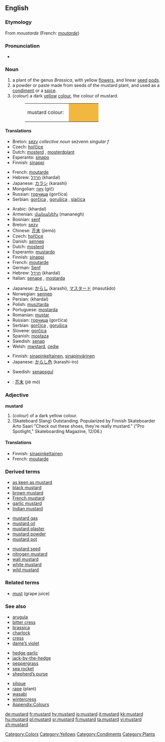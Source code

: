 {{wikipedia|dab=mustard}}
==English==

===Etymology===
From {{OF.}} ''moustarde'' (French: ''[[moutarde]]'')

===Pronunciation===
*{{audio|en-us-mustard.ogg|Audio (US)}}

===Noun===
{{en-noun}}

# <!--NPlant-->a plant of the genus ''Brassica'', with yellow [[flower]]s, and linear [[seed]] [[pod]]s.
# <!--NCondiment-->a powder or paste made from seeds of the mustard plant, and used as a [[condiment]] or a [[spice]].
# <!--NColour-->(''colour'') a dark [[yellow]] [[color|colour]], the colour of mustard.
#:<table><tr><td>mustard colour: &nbsp;</td><td bgcolor="#F2B73F" width="80">&nbsp; </td></tr></table>

====Translations====
{{trans-top|plant}}
*Breton: [[sezv]] ''collective noun'' sezvenn ''singular f''
*Czech: [[hořčice]] {{f}}
*Dutch: [[mosterd]] {{m}}, [[mosterdplant]] {{m}}
*Esperanto: [[sinapo]]
*Finnish: [[sinappi]]
{{trans-mid}}
*French: [[moutarde]] {{f}}
*Hebrew: [[חרדל]] (khardal) {{m}}
*Japanese: [[カラシ]] (karashi)
*Mongolian: [[гич]] (gič)
*Russian: [[горчица]] (gorčíca) {{f}}
*Serbian: [[gorčica]] {{f}}, [[gorušica]] {{f}}, [[slačica]] {{f}}
{{trans-bottom}}

{{trans-top|condiment}}
*Arabic: {{ARchar|[[خردل]]}} (khardal) {{m}}
*Armenian: [[մանանեխ]] (mananegh)
*Bosnian: [[senf#Bosnian|senf]] {{m}}
*Breton: [[sezv]] {{m}}
*Chinese: [[芥末]] (jiemò)
*Czech: [[hořčice]] {{f}}
*Danish: [[sennep]] {{g|Danish}}
*Dutch: [[mosterd]] {{m}}
*Esperanto: [[mustardo]]
*Finnish: [[sinappi]]
*French: [[moutarde]] {{f}}
*German: [[Senf]] {{m}}
*Hebrew: [[חרדל]] (khardal) {{m}}
*Italian: [[senape]] {{f}}, [[mostarda]] {{f}}
{{trans-mid}}
*Japanese: [[からし]] (karashi), [[マスタード]] (masutādo)
*Norwegian: [[sennep]] {{italbrac|Bokmål}}
*Persian: {{FAchar|[[خردل]]}} (khardal)
*Polish: [[musztarda]] {{f}}
*Portuguese: [[mostarda]] {{f}}
*Romanian: [[muştar]] {{n}}
*Russian: [[горчица]] (gorčíca) {{f}}
*Serbian: [[gorčica]] {{f}}, [[gorušica]] {{f}}
*Slovene: [[gorčica]] {{f}}
*Spanish: [[mostaza]] {{f}}
*Swedish: [[senap]] {{n}}
*Welsh: [[mwstard]], [[cedw]] {{g|Welsh}}
{{trans-bottom}}

{{trans-top|colour}}
*Finnish: [[sinapinkeltainen]], [[sinapinvärinen]]
*Japanese: [[からし色]] (karashi-iro)
{{trans-mid}}
*Swedish: [[senapsgul]]
{{trans-bottom}}

{{checktrans}}
<!--Remove this section once all of the translations below have been moved into the tables above.-->
{{trans-top|translations to be checked}}
*{{ttbc|Chinese}}: [[芥末]] (jiè mò)
{{trans-bottom}}

===Adjective===
'''mustard'''

# <!--AdjColour-->(''colour'') of a dark yellow colour.
#  (Skateboard Slang)  Outstanding.  Popularized by Finnish Skateboarder Arto Saari "Check out these shoes, they're really mustard." ("Pro Spotlight,"  Skateboarding Magazine, 12/06.)

====Translations====
{{trans-top|of the colour of mustard}}
*Finnish: [[sinapinkeltainen]]
*French: [[moutarde]]
{{trans-mid}}
{{trans-bottom}}

===Derived terms===
{{top3}}
*[[as keen as mustard]]
*[[black mustard]]
*[[brown mustard]]
*[[French mustard]]
*[[garlic mustard]]
*[[Indian mustard]]
{{mid3}}
*[[mustard gas]]
*[[mustard oil]]
*[[mustard plaster]]
*[[mustard powder]]
*[[mustard pot]]
{{mid3}}
*[[mustard seed]]
*[[nitrogen mustard]]
*[[wall mustard]]
*[[white mustard]]
*[[wild mustard]]
{{bottom}}

===Related terms===
*[[must]] (grape juice)

===See also===
{{top3}}
*[[arugula]]
*[[bitter cress]]
*[[brassica]]
*[[charlock]]
*[[cress]]
*[[dame’s violet]]
{{mid3}}
*[[hedge garlic]]
*[[jack-by-the-hedge]]
*[[peppergrass]]
*[[sea rocket]]
*[[shepherd’s purse]]
{{mid3}}
*[[silique]]
*[[rape]] (plant)
*[[wasabi]]
*[[wintercress]]
*[[Wiktionary_Appendix:Colours|Appendix:Colours]]
{{bottom}}

[[Category:Colors]]
[[Category:Yellows]]
[[Category:Condiments]]
[[Category:Plants]]

[[de:mustard]]
[[fr:mustard]]
[[hy:mustard]]
[[io:mustard]]
[[it:mustard]]
[[kk:mustard]]
[[hu:mustard]]
[[pl:mustard]]
[[sr:mustard]]
[[fi:mustard]]
[[ta:mustard]]
[[vi:mustard]]
[[zh:mustard]]